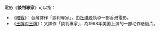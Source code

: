 電影《'''談判專家'''》可以指：

* 《[[暗戰|暗戰]]》：台灣譯作「談判專家」，由[[杜琪峰|杜琪峰]]執導一部香港電影。
* 《[[王牌对王牌|王牌对王牌]]》：又譯作「談判專家」，為1998年美国上演的一部动作悬疑片。

{{消歧義|cat=四字消歧義}}